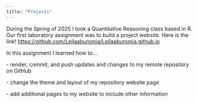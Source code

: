 ```yaml
---
title: "Projects"
---
```


During the Spring of 2025 I took a Quantitative Reasoning class based in R. Our first laboratory assignment was to build a project website. Here is the link! <https://github.com/Leilaaburomia/Leilaaburomia.github.io>

In this assignment I learned how to...

\- render, commit, and push updates and changes to my remote repository on GitHub

\- change the theme and layout of my repository website page

\- add additional pages to my website to include other information
